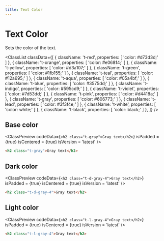 ```yaml
---
title: Text Color
---
```



# Text Color

Sets the color of the text.

<ClassList
  classData={[
    {
      className: 't-red',
      properties: [
        'color: #d73d3d;'
      ]
    },
    {
      className: 't-orange',
      properties: [
        'color: #e06814;'
      ]
    },
    {
      className: 't-yellow',
      properties: [
        'color: #d3a107;'
      ]
    },
    {
      className: 't-green',
      properties: [
        'color: #1fb155;'
      ]
    },
    {
      className: 't-teal',
      properties: [
        'color: #12a695;'
      ]
    },
    {
      className: 't-aqua',
      properties: [
        'color: #05a4bf;'
      ]
    },
    {
      className: 't-blue',
      properties: [
        'color: #3575dd;'
      ]
    },
    {
      className: 't-indigo',
      properties: [
        'color: #595cd9;'
      ]
    },
    {
      className: 't-violet',
      properties: [
        'color: #7d53dd;'
      ]
    },
    {
      className: 't-pink',
      properties: [
        'color: #d4418a;'
      ]
    },
    {
      className: 't-gray',
      properties: [
        'color: #606773;'
      ]
    },
    {
      className: 't-lead',
      properties: [
        'color: #3f3f4e;'
      ]
    },
    {
      className: 't-white',
      properties: [
        'color: white;'
      ]
    },
    {
      className: 't-black',
      properties: [
        'color: black;'
      ]
    },
  ]}
/>

## Base color

<ClassPreview
  codeData={`
    <h2 class="t-gray">Gray text</h2>
  `}
  isPadded = {true}
  isCentered = {true}
  isVersion = 'latest'
/>

```html
<h2 class="t-gray">Gray text</h2>
```

## Dark color

<ClassPreview
  codeData={`
    <h2 class="t-d-gray-4">Gray text</h2>
  `}
  isPadded = {true}
  isCentered = {true}
  isVersion = 'latest'
/>

```html
<h2 class="t-d-gray-4">Gray text</h2>
```

## Light color

<ClassPreview
  codeData={`
    <h2 class="t-l-gray-4">Gray text</h2>
  `}
  isPadded = {true}
  isCentered = {true}
  isVersion = 'latest'
/>

```html
<h2 class="t-l-gray-4">Gray text</h2>
```